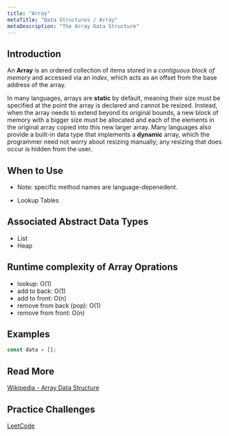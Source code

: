 ```yaml
---
title: "Array"
metaTitle: "Data Structures / Array"
metaDescription: "The Array Data Structure"
---
```


## Introduction

An **Array** is an ordered collection of items stored in a _contiguous block of memory_ and accessed via an _index_, which acts as an offset from the base address of the array.

In many languages, arrays are **static** by default, meaning their size must be specified at the point the array is declared and cannot be resized. Instead, when the array needs to extend beyond its original bounds, a new block of memory with a bigger size must be allocated and each of the elements in the original array copied into this new larger array. Many languages also provide a built-in data type that implements a **dynamic** array, which the programmer need not worry about resizing manually; any resizing that does occur is hidden from the user.


## When to Use

- Note: specific method names are language-depenedent.

- Lookup Tables


## Associated Abstract Data Types

- List
- Heap

## Runtime complexity of Array Oprations

- lookup: O(1)
- add to back: O(1)
- add to front: O(n)
- remove from back (pop): O(1)
- remove from front: O(n)

## Examples

```javascript
const data = [];
```

## Read More

[Wikipedia - Array Data Structure](https://en.wikipedia.org/wiki/Array_data_structure)

## Practice Challenges

[LeetCode]()
